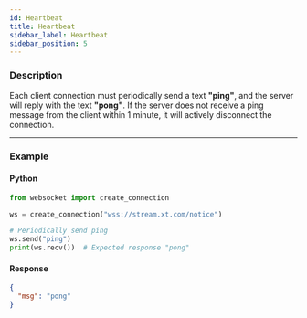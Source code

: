 ```yaml
---
id: Heartbeat
title: Heartbeat
sidebar_label: Heartbeat
sidebar_position: 5
---
```


### Description
Each client connection must periodically send a text **"ping"**, and the server will reply with the text **"pong"**. If the server does not receive a ping message from the client within 1 minute, it will actively disconnect the connection.

---

### Example

#### Python
```python
from websocket import create_connection

ws = create_connection("wss://stream.xt.com/notice")

# Periodically send ping
ws.send("ping")
print(ws.recv())  # Expected response "pong"
```

#### Response
```json
{
  "msg": "pong"
}
```
